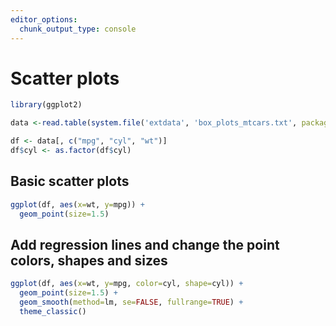 ```yaml
---
editor_options: 
  chunk_output_type: console
---
```




# Scatter plots

```r
library(ggplot2)
```

```r
data <-read.table(system.file('extdata', 'box_plots_mtcars.txt', package = 'lulab.plot', mustWork = T),header=T,sep="\t")

df <- data[, c("mpg", "cyl", "wt")]
df$cyl <- as.factor(df$cyl)
```

## Basic scatter plots


```r
ggplot(df, aes(x=wt, y=mpg)) + 
  geom_point(size=1.5)
```

## Add regression lines and change the point colors, shapes and sizes


```r
ggplot(df, aes(x=wt, y=mpg, color=cyl, shape=cyl)) +
  geom_point(size=1.5) + 
  geom_smooth(method=lm, se=FALSE, fullrange=TRUE) +
  theme_classic()
```
